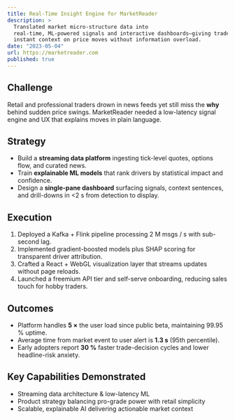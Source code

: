 ```yaml
---
title: Real-Time Insight Engine for MarketReader
description: >
  Translated market micro-structure data into
  real-time, ML-powered signals and interactive dashboards—giving traders
  instant context on price moves without information overload.
date: "2023-05-04"
url: https://marketreader.com
published: true
---
```


## Challenge  
Retail and professional traders drown in news feeds yet still miss the **why**
behind sudden price swings. MarketReader needed a low-latency signal engine and
UX that explains moves in plain language.

## Strategy  
* Build a **streaming data platform** ingesting tick-level quotes, options
  flow, and curated news.  
* Train **explainable ML models** that rank drivers by statistical impact and
  confidence.  
* Design a **single-pane dashboard** surfacing signals, context sentences, and
  drill-downs in &lt;2 s from detection to display.

## Execution  
1. Deployed a Kafka + Flink pipeline processing 2 M msgs / s with sub-second
   lag.  
2. Implemented gradient-boosted models plus SHAP scoring for transparent driver
   attribution.  
3. Crafted a React + WebGL visualization layer that streams updates without page
   reloads.  
4. Launched a freemium API tier and self-serve onboarding, reducing sales touch
   for hobby traders.

## Outcomes  
* Platform handles **5 ×** the user load since public beta, maintaining
  99.95 % uptime.  
* Average time from market event to user alert is **1.3 s** (95th percentile).  
* Early adopters report **30 %** faster trade-decision cycles and lower
  headline-risk anxiety.

## Key Capabilities Demonstrated  
* Streaming data architecture & low-latency ML  
* Product strategy balancing pro-grade power with retail simplicity  
* Scalable, explainable AI delivering actionable market context

